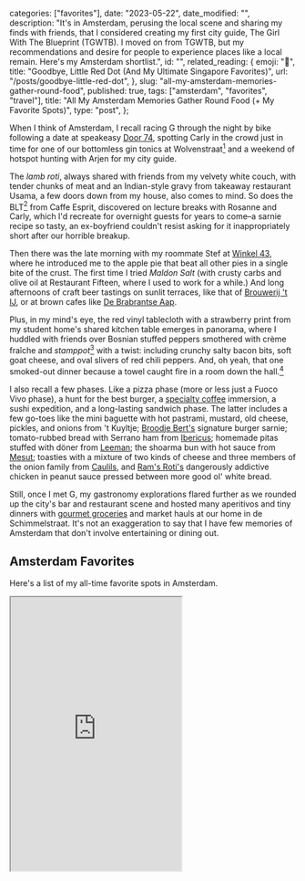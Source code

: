 
  categories: ["favorites"],
  date: "2023-05-22",
  date_modified: "",
  description:
    "It's in Amsterdam, perusing the local scene and sharing my finds with friends, that I considered creating my first city guide, The Girl With The Blueprint (TGWTB). I moved on from TGWTB, but my recommendations and desire for people to experience places like a local remain. Here's my Amsterdam shortlist.",
  id: "",
  related_reading: {
    emoji: "🥮",
    title: "Goodbye, Little Red Dot (And My Ultimate Singapore Favorites)",
    url: "/posts/goodbye-little-red-dot",
  },
  slug: "all-my-amsterdam-memories-gather-round-food",
  published: true,
  tags: ["amsterdam", "favorites", "travel"],
  title: "All My Amsterdam Memories Gather Round Food (+ My Favorite Spots)",
  type: "post",
};


When I think of Amsterdam, I recall racing G through the night by bike following a date at speakeasy [Door 74](/posts/all-my-amsterdam-memories-gather-round-food#door-74), spotting Carly in the crowd just in time for one of our bottomless gin tonics at Wolvenstraat[^1] and a weekend of hotspot hunting with Arjen for my city guide.

The _lamb roti_, always shared with friends from my velvety white couch, with tender chunks of meat and an Indian-style gravy from takeaway restaurant Usama, a few doors down from my house, also comes to mind. So does the BLT[^2] from Caffe Esprit, discovered on lecture breaks with Rosanne and Carly, which I'd recreate for overnight guests for years to come–a sarnie recipe so tasty, an ex-boyfriend couldn't resist asking for it inappropriately short after our horrible breakup.

Then there was the late morning with my roommate Stef at [Winkel 43](/posts/all-my-amsterdam-memories-gather-round-food#winkel-43), where he introduced me to the apple pie that beat all other pies in a single bite of the crust. The first time I tried _Maldon Salt_ (with crusty carbs and olive oil at Restaurant Fifteen, where I used to work for a while.) And long afternoons of craft beer tastings on sunlit terraces, like that of [Brouwerij 't IJ](/posts/all-my-amsterdam-memories-gather-round-food#brouwerij-t-ij), or at brown cafes like [De Brabrantse Aap](/posts/all-my-amsterdam-memories-gather-round-food#de-brabantse-aap).

Plus, in my mind's eye, the red vinyl tablecloth with a strawberry print from my student home's shared kitchen table emerges in panorama, where I huddled with friends over Bosnian stuffed peppers smothered with crème fraîche and _stamppot_[^3] with a twist: including crunchy salty bacon bits, soft goat cheese, and oval slivers of red chili peppers. And, oh yeah, that one smoked-out dinner because a towel caught fire in a room down the hall.[^4]

I also recall a few phases. Like a pizza phase (more or less just a Fuoco Vivo phase), a hunt for the best burger, a [specialty coffee](/posts/all-my-amsterdam-memories-gather-round-food#coffee) immersion, a sushi expedition, and a long-lasting sandwich phase. The latter includes a few go-toes like the mini baguette with hot pastrami, mustard, old cheese, pickles, and onions from 't Kuyltje; [Broodje Bert's](/posts/all-my-amsterdam-memories-gather-round-food#broodje-bert) signature burger sarnie; tomato-rubbed bread with Serrano ham from [Ibericus](/posts/all-my-amsterdam-memories-gather-round-food#ibericus); homemade pitas stuffed with döner from [Leeman](/posts/all-my-amsterdam-memories-gather-round-food#leeman-doner); the shoarma bun with hot sauce from [Mesut](/posts/all-my-amsterdam-memories-gather-round-food#grillroom-shoarma-mesut); toasties with a mixture of two kinds of cheese and three members of the onion family from [Caulils](/posts/all-my-amsterdam-memories-gather-round-food#caulils), and [Ram's Roti's](/posts/all-my-amsterdam-memories-gather-round-food#rams-roti) dangerously addictive chicken in peanut sauce pressed between more good ol' white bread.

Still, once I met G, my gastronomy explorations flared further as we rounded up the city's bar and restaurant scene and hosted many aperitivos and tiny dinners with [gourmet groceries](/posts/all-my-amsterdam-memories-gather-round-food#gourmet-groceries) and market hauls at our home in de Schimmelstraat. It's not an exaggeration to say that I have few memories of Amsterdam that don't involve entertaining or dining out.

## Amsterdam Favorites

Here's a list of my all-time favorite spots in Amsterdam.

<Spots id="amsterdam" />

<iframe
  className="w-full"
  height="480"
  src="https://www.google.com/maps/d/u/0/embed?mid=1RR3Wg3apBKSe3gs87kO17fjLdsBpb-U&ehbc=2E312F"
  title="Google Map with Mirha Masala's favorite spots in Amsterdam, The Netherlands"
/>

[^1]: Unfortunately, the following places, mentioned in the intro, have closed permanently: Wolvenstraat, Caffe Esprit, Restaurant Usama, and 't Kuyltje.
[^2]: [wikipedia.org/wiki/BLT](https://en.wikipedia.org/wiki/BLT)
[^3]: [wikipedia.org/wiki/Stamppot](https://en.wikipedia.org/wiki/Stamppot)
[^4]: My room 🙃
